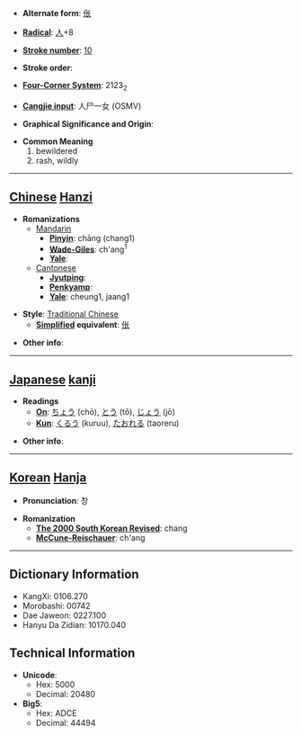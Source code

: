 * '''Alternate form''': [[伥]]

* '''[[Wiktionary:Chinese radical index| Radical]]''': [[Wiktionary:Chinese radical index 人|人]]+8

* '''[[Wiktionary:Chinese total strokes index|Stroke number]]''': [[Wiktionary:Chinese total strokes index 10|10]]

* '''Stroke order''': 

* '''[[Wiktionary:Chinese four corner index|Four-Corner System]]''': 2123<sub>2</sub>

* '''[[Wiktionary:Chinese Cangjie index|Cangjie input]]''': 人尸一女 (OSMV)

* '''Graphical Significance and Origin''': 

* '''Common Meaning'''
*#bewildered
*# rash, wildly


----

== [[Chinese]] [[Hanzi]] ==

* '''Romanizations'''
** [[Mandarin]]
*** '''[[Pinyin]]''': chāng (chang1)
*** '''[[Wade-Giles]]''': ch'ang<sup>1</sup>
*** '''[[Yale]]''': 
**[[Cantonese]]
***'''[[Jyutping]]''':
***'''[[Penkyamp]]''': 
***'''[[Yale]]''': cheung1, jaang1

* '''Style''': [[Traditional Chinese]] 
** '''[[Simplified Chinese|Simplified]] equivalent''': [[伥]]

* '''Other info''': 

----

== [[Japanese]] [[kanji]] ==

* '''Readings'''
** '''[[On]]''': [[ちょう]] (chō), [[とう]] (tō), [[じょう]] (jō)
** '''[[Kun]]''': [[くるう]] (kuruu), [[たおれる]] (taoreru)

* '''Other info''':  

----

== [[Korean]] [[Hanja]] ==

* '''Pronunciation''': 창

* '''Romanization'''
** '''[[The 2000 South Korean Revised Romanization|The 2000 South Korean Revised]]''': chang
** '''[[McCune-Reischauer]]''': ch'ang

----

== Dictionary Information ==

* KangXi: 0106.270
* Morobashi: 00742
* Dae Jaweon: 0227.100
* Hanyu Da Zidian: 10170.040

== Technical Information ==

* '''Unicode''':
** Hex: 5000
** Decimal: 20480
* '''Big5''':
** Hex: ADCE
** Decimal: 44494